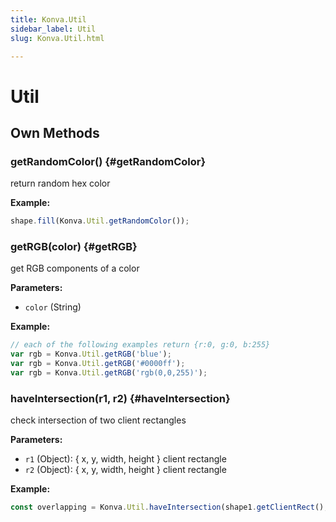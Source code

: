 ```yaml
---
title: Konva.Util
sidebar_label: Util
slug: Konva.Util.html

---
```


# Util

## Own Methods

### getRandomColor() {#getRandomColor}

return random hex color

**Example:**

```javascript
shape.fill(Konva.Util.getRandomColor());
```

### getRGB(color) {#getRGB}

get RGB components of a color

**Parameters:**

- `color` (String)

**Example:**

```javascript
// each of the following examples return {r:0, g:0, b:255}
var rgb = Konva.Util.getRGB('blue');
var rgb = Konva.Util.getRGB('#0000ff');
var rgb = Konva.Util.getRGB('rgb(0,0,255)');
```

### haveIntersection(r1, r2) {#haveIntersection}

check intersection of two client rectangles

**Parameters:**

- `r1` (Object): \{ x, y, width, height \} client rectangle
- `r2` (Object): \{ x, y, width, height \} client rectangle

**Example:**

```javascript
const overlapping = Konva.Util.haveIntersection(shape1.getClientRect(), shape2.getClientRect());
```

